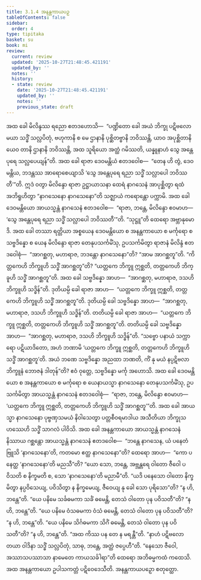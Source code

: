```yaml
---
title: 3.1.4 အနန္တကာယပဉှ
tableOfContents: false
sidebar:
  order: 4
type: tipitaka
basket: su
book: mi
review:
  current: review
  updated: '2025-10-27T21:48:45.421191'
  updated_by: ''
  notes: ''
  history:
  - state: review
    date: '2025-10-27T21:48:45.421191'
    updated_by: ''
    notes: ''
    previous_state: draft
---
```



<ReviewStatus review={frontmatter.review} showDetails={true} />

<HypothesisAnnotation frontmatter={frontmatter} />

<DynamicBreadcrumb />

<Division number="27" book="mi" e="ch" v="28">

<Paragraph number="108" book="mi">
အထ ခေါ မိလိန္ဒဿ ရညော ဧတဒဟောသိ—  “ပဏ္ဍိတော ခေါ အယံ ဘိက္ခု ပဋိဗလော မယာ သဒ္ဓိံ သလ္လပိတုံ, ဗဟုကာနိ စ မေ ဌာနာနိ ပုစ္ဆိတဗ္ဗာနိ ဘဝိဿန္တိ, ယာဝ အပုစ္ဆိတာနိယေဝ တာနိ ဌာနာနိ ဘဝိဿန္တိ, အထ သူရိယော အတ္ထံ ဂမိဿတိ, ယန္နူနာဟံ သွေ အန္တေပုရေ သလ္လပေယျန်”တိ.
</Paragraph>

<Paragraph number="109" book="mi">
အထ ခေါ ရာဇာ ဒေဝမန္တိယံ ဧတဒဝေါစ—  “တေန ဟိ တွံ, ဒေဝမန္တိယ, ဘဒန္တဿ အာရောစေယျာသိ ‘သွေ အန္တေပုရေ ရညာ သဒ္ဓိံ သလ္လာပေါ ဘဝိဿတီ’”တိ. ဣဒံ ဝတွာ မိလိန္ဒော ရာဇာ ဥဋ္ဌာယာသနာ ထေရံ နာဂသေနံ အာပုစ္ဆိတွာ ရထံ အဘိရူဟိတွာ “နာဂသေနော နာဂသေနော”တိ သဇ္ဈာယံ ကရောန္တော ပက္ကာမိ.
</Paragraph>

<Paragraph number="110" book="mi">
အထ ခေါ ဒေဝမန္တိယော အာယသ္မန္တံ နာဂသေနံ ဧတဒဝေါစ—  “ရာဇာ, ဘန္တေ, မိလိန္ဒော ဧဝမာဟ—  ‘သွေ အန္တေပုရေ ရညာ သဒ္ဓိံ သလ္လာပေါ ဘဝိဿတီ’”တိ. “သုဋ္ဌူ”တိ ထေရော အဗ္ဘာနုမောဒိ. အထ ခေါ တဿာ ရတ္တိယာ အစ္စယေန ဒေဝမန္တိယော စ အနန္တကာယော စ မင်္ကုရော စ သဗ္ဗဒိန္နော စ ယေန မိလိန္ဒော ရာဇာ တေနုပသင်္ကမိံသု, ဥပသင်္ကမိတွာ ရာဇာနံ မိလိန္ဒံ ဧတဒဝေါစုံ—  “အာဂစ္ဆတု, မဟာရာဇ, ဘဒန္တော နာဂသေနော”တိ? “အာမ အာဂစ္ဆတူ”တိ. “ကိတ္တကေဟိ ဘိက္ခူဟိ သဒ္ဓိံ အာဂစ္ဆတူ”တိ? “ယတ္တကေ ဘိက္ခူ ဣစ္ဆတိ, တတ္တကေဟိ ဘိက္ခူဟိ သဒ္ဓိံ အာဂစ္ဆတူ”တိ.
</Paragraph>

<Paragraph number="111" book="mi">
အထ ခေါ သဗ္ဗဒိန္နော အာဟ—  “အာဂစ္ဆတု, မဟာရာဇ, ဒသဟိ ဘိက္ခူဟိ သဒ္ဓိန်”တိ. ဒုတိယမ္ပိ ခေါ ရာဇာ အာဟ—  “ယတ္တကေ ဘိက္ခူ ဣစ္ဆတိ, တတ္တကေဟိ ဘိက္ခူဟိ သဒ္ဓိံ အာဂစ္ဆတူ”တိ. ဒုတိယမ္ပိ ခေါ သဗ္ဗဒိန္နော အာဟ—  “အာဂစ္ဆတု, မဟာရာဇ, ဒသဟိ ဘိက္ခူဟိ သဒ္ဓိန်”တိ. တတိယမ္ပိ ခေါ ရာဇာ အာဟ—  “ယတ္တကေ ဘိက္ခူ ဣစ္ဆတိ, တတ္တကေဟိ ဘိက္ခူဟိ သဒ္ဓိံ အာဂစ္ဆတူ”တိ. တတိယမ္ပိ ခေါ သဗ္ဗဒိန္နော အာဟ—  “အာဂစ္ဆတု, မဟာရာဇ, ဒသဟိ ဘိက္ခူဟိ သဒ္ဓိန်”တိ. “သဗ္ဗော ပနာယံ သက္ကာရော ပဋိယာဒိတော, အဟံ ဘဏာမိ ‘ယတ္တကေ ဘိက္ခူ ဣစ္ဆတိ, တတ္တကေဟိ ဘိက္ခူဟိ သဒ္ဓိံ အာဂစ္ဆတူ’တိ. အယံ ဘဏေ သဗ္ဗဒိန္နော အညထာ ဘဏတိ, ကိံ နု မယံ နပ္ပဋိဗလာ ဘိက္ခူနံ ဘောဇနံ ဒါတုန်”တိ? ဧဝံ ဝုတ္တေ, သဗ္ဗဒိန္နော မင်္ကု အဟောသိ.
</Paragraph>

<Paragraph number="112" book="mi">
အထ ခေါ ဒေဝမန္တိယော စ အနန္တကာယော စ မင်္ကုရော စ ယေနာယသ္မာ နာဂသေနော တေနုပသင်္ကမိံသု, ဥပသင်္ကမိတွာ အာယသ္မန္တံ နာဂသေနံ ဧတဒဝေါစုံ—  “ရာဇာ, ဘန္တေ, မိလိန္ဒော ဧဝမာဟ—  ‘ယတ္တကေ ဘိက္ခူ ဣစ္ဆတိ, တတ္တကေဟိ ဘိက္ခူဟိ သဒ္ဓိံ အာဂစ္ဆတူ’”တိ. အထ ခေါ အာယသ္မာ နာဂသေနော ပုဗ္ဗဏှသမယံ နိဝါသေတွာ ပတ္တစီဝရမာဒါယ အသီတိယာ ဘိက္ခုသဟဿေဟိ သဒ္ဓိံ သာဂလံ ပါဝိသိ.
</Paragraph>

<Paragraph number="113" book="mi">
အထ ခေါ အနန္တကာယော အာယသ္မန္တံ နာဂသေနံ နိဿာယ ဂစ္ဆန္တော အာယသ္မန္တံ နာဂသေနံ ဧတဒဝေါစ—  “ဘန္တေ နာဂသေန, ယံ ပနေတံ ဗြူသိ ‘နာဂသေနော’တိ, ကတမော ဧတ္ထ နာဂသေနော”တိ? ထေရော အာဟ—  “ကော ပနေတ္ထ ‘နာဂသေနော’တိ မညသီ”တိ? “ယော သော, ဘန္တေ, အဗ္ဘန္တရေ ဝါတော ဇီဝေါ ပဝိသတိ စ နိက္ခမတိ စ, သော ‘နာဂသေနော’တိ မညာမီ”တိ. “ယဒိ ပနေသော ဝါတော နိက္ခမိတွာ နပ္ပဝိသေယျ, ပဝိသိတွာ န နိက္ခမေယျ, ဇီဝေယျ နု ခေါ သော ပုရိသော”တိ? “န ဟိ, ဘန္တေ”တိ. “ယေ ပနိမေ သင်္ခဓမကာ သင်္ခံ ဓမေန္တိ, တေသံ ဝါတော ပုန ပဝိသတီ”တိ? “န ဟိ, ဘန္တေ”တိ. “ယေ ပနိမေ ဝံသဓမကာ ဝံသံ ဓမေန္တိ, တေသံ ဝါတော ပုန ပဝိသတီ”တိ? “န ဟိ, ဘန္တေ”တိ. “ယေ ပနိမေ သိင်္ဂဓမကာ သိင်္ဂံ ဓမေန္တိ, တေသံ ဝါတော ပုန ပဝိသတီ”တိ? “န ဟိ, ဘန္တေ”တိ. “အထ ကိဿ ပန တေ န မရန္တီ”တိ. “နာဟံ ပဋိဗလော တယာ ဝါဒိနာ သဒ္ဓိံ သလ္လပိတုံ, သာဓု, ဘန္တေ, အတ္ထံ ဇပ္ပေဟီ”တိ. “နေသော ဇီဝေါ, အဿာသပဿာသာ နာမေတေ ကာယသင်္ခါရာ”တိ ထေရော အဘိဓမ္မကထံ ကထေသိ. အထ အနန္တကာယော ဥပါသကတ္တံ ပဋိဝေဒေသီတိ.

</Paragraph>
</Division>

<Paragraph number="114" type="center" book="mi">
အနန္တကာယပဉှော စတုတ္ထော.
</Paragraph>